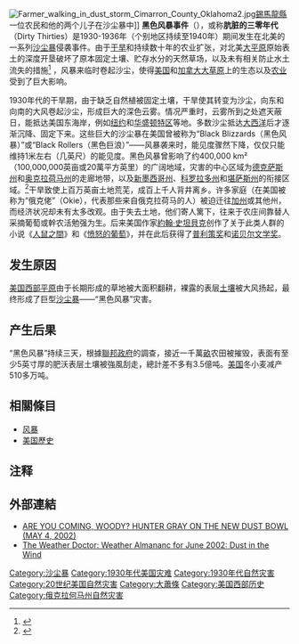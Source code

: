 [[File:Farmer_walking_in_dust_storm_Cimarron_County_Oklahoma2.jpg|thumb]][[錫馬龍縣_(奧克拉荷馬州)|錫馬龍縣]]一位农民和他的两个儿子在沙尘暴中]]
'''黑色风暴事件'''（{{lang-en|Dust Bowl}}），或称'''肮脏的三零年代'''（Dirty Thirties）是1930-1936年（个别地区持续至1940年）期间发生在北美的一系列[[沙尘暴|沙尘暴]]侵袭事件。由于[[干旱|干旱]]和持续数十年的农业扩张，对北美[[大平原|大平原]]原始表土的深度开垦破坏了原本固定土壤、贮存水分的天然草场，以及未有相关防止水土流失的措施<ref name=drought>{{cite web|url=http://www.ncdc.noaa.gov/paleo/drought/drght_history.html|title=Drought: A Paleo Perspective -- 20th Century Drought|publisher=[[美国国家气象数据中心|美国国家气象数据中心]]|accessdate=2009-04-05|language=en|archive-date=2017-02-08|archive-url=https://web.archive.org/web/20170208062959/https://www.ncdc.noaa.gov/paleo/drought/drght_history.html|dead-url=no}}</ref> ，风暴来临时卷起沙尘，使得[[美国|美国]]和[[加拿大|加拿大]][[大草原|大草原]]上的生态以及[[农业|农业]]受到了巨大影响。

1930年代的干旱期，由于缺乏自然植被固定土壤，干旱使其转变为沙尘，向东和向南的大风卷起沙尘，形成巨大的深色云雾。情况严重时，云雾所到之处遮天蔽日，能抵达美国东海岸，例如[[纽约|纽约]]和[[华盛顿特区|华盛顿特区]]等地。多数沙尘抵达[[大西洋|大西洋]]后才逐渐沉降、固定下来。这些巨大的沙尘暴在美国曾被称为“Black Blizzards（黑色风暴）”或“Black Rollers（黑色巨浪）”——风暴袭来时，能见度骤然下降，仅仅只能维持1米左右（几英尺）的能见度。黑色风暴曾影响了约400,000 km²（100,000,000英亩或20萬平方英里）的广阔地域，灾害的中心区域为[[德克萨斯州|德克萨斯州]]和[[奥克拉荷马州|奥克拉荷马州]]的走廊地带，以及[[新墨西哥州|新墨西哥州]]、[[科罗拉多州|科罗拉多州]]和[[堪萨斯州|堪萨斯州]]的衔接区域。<ref>{{cite book| last = Hakim| first = Joy  | title = A History of Us: War, Peace and all that Jazz| publisher = 牛津大学出版社| year = 1995| location = 纽约| language =en | isbn = 0-19-509514-6 }}</ref>干旱致使上百万英亩土地荒芜，成百上千人背井离乡。许多家庭（在美国被称为“俄克佬”（Okie），代表那些来自俄克拉荷马的人）被迫迁往[[加州|加州]]或其他州，而经济状况却未有太多改观。由于失去土地，他们寄人篱下，往来于农庄间靠替人采摘葡萄或幹农活勉强为生。后来美国作家[[約翰·史坦貝克|約翰·史坦貝克]]创作了关于此类人群的小说《[[人鼠之間|人鼠之間]]》和《[[愤怒的葡萄|愤怒的葡萄]]》，并在此后获得了[[普利策奖|普利策奖]]和[[诺贝尔文学奖|诺贝尔文学奖]]。

== 发生原因 ==

[[美国西部平原|美国西部平原]]由于长期形成的草地被大面积翻耕，裸露的表层[[土壤|土壤]]被大风扬起，最终形成了巨型[[沙尘暴|沙尘暴]]——“黑色风暴”灾害。

== 产生后果 ==
“黑色风暴”持续三天，根據[[聯邦政府|聯邦政府]]的調查，接近一千萬[[畝|畝]]农田被摧毁，表面有至少5英寸厚的肥沃表层土壤被強風刮走，總計差不多有3.5億吨。[[美国|美国]]冬小麦减产510多万吨。

== 相關條目 ==
*[[风暴|风暴]]
*[[美国歷史|美国歷史]]

== 注释 ==
{{reflist|1}}

== 外部連結 ==
{{commonscat|Dust Bowl}}
* [http://www.hunterbear.org/are_you_coming.htm ARE YOU COMING, WOODY? HUNTER GRAY ON THE NEW DUST BOWL (MAY 4, 2002)] {{Wayback|url=http://www.hunterbear.org/are_you_coming.htm |date=20200214020440 }}
* [http://www.islandnet.com/~see/weather/almanac/arc2002/alm02jun.htm The Weather Doctor: Weather Almananc for June 2002: Dust in the Wind]{{Wayback|url=http://www.islandnet.com/~see/weather/almanac/arc2002/alm02jun.htm |date=20110607231139 }}

{{美国索引}}
[[Category:沙尘暴|Category:沙尘暴]]
[[Category:1930年代美国灾难|Category:1930年代美国灾难]]
[[Category:1930年代自然灾害|Category:1930年代自然灾害]]
[[Category:20世纪美国自然灾害|Category:20世纪美国自然灾害]]
[[Category:大蕭條|Category:大蕭條]]
[[Category:美国西部历史|Category:美国西部历史]]
[[Category:俄克拉何马州自然灾害|Category:俄克拉何马州自然灾害]]